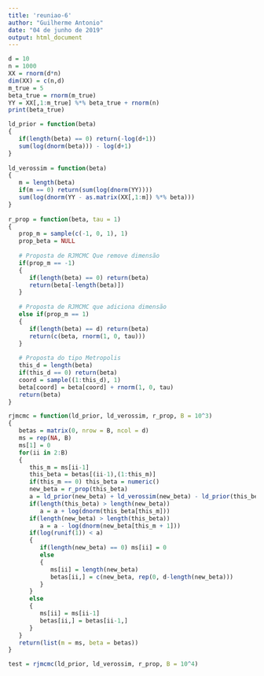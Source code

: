 ```yaml
---
title: 'reuniao-6'
author: "Guilherme Antonio"
date: "04 de junho de 2019"
output: html_document
---
```


```r
d = 10
n = 1000
XX = rnorm(d*n)
dim(XX) = c(n,d)
m_true = 5
beta_true = rnorm(m_true)
YY = XX[,1:m_true] %*% beta_true + rnorm(n)
print(beta_true)

ld_prior = function(beta)
{
   if(length(beta) == 0) return(-log(d+1))
   sum(log(dnorm(beta))) - log(d+1)
}
 
ld_verossim = function(beta)
{
   m = length(beta)
   if(m == 0) return(sum(log(dnorm(YY))))
   sum(log(dnorm(YY - as.matrix(XX[,1:m]) %*% beta)))
}
 
r_prop = function(beta, tau = 1)
{
   prop_m = sample(c(-1, 0, 1), 1)
   prop_beta = NULL
   
   # Proposta de RJMCMC Que remove dimensão
   if(prop_m == -1)
   {
      if(length(beta) == 0) return(beta)
      return(beta[-length(beta)])
   }
   
   # Proposta de RJMCMC que adiciona dimensão
   else if(prop_m == 1)
   {
      if(length(beta) == d) return(beta)
      return(c(beta, rnorm(1, 0, tau)))
   }
   
   # Proposta do tipo Metropolis
   this_d = length(beta) 
   if(this_d == 0) return(beta)
   coord = sample((1:this_d), 1)
   beta[coord] = beta[coord] + rnorm(1, 0, tau)
   return(beta)
}

rjmcmc = function(ld_prior, ld_verossim, r_prop, B = 10^3)
{
   betas = matrix(0, nrow = B, ncol = d)
   ms = rep(NA, B)
   ms[1] = 0
   for(ii in 2:B)
   {
      this_m = ms[ii-1]
      this_beta = betas[(ii-1),(1:this_m)]
      if(this_m == 0) this_beta = numeric()
      new_beta = r_prop(this_beta)
      a = ld_prior(new_beta) + ld_verossim(new_beta) - ld_prior(this_beta) - ld_verossim(this_beta)
      if(length(this_beta) > length(new_beta))
         a = a + log(dnorm(this_beta[this_m]))
      if(length(new_beta) > length(this_beta))
         a = a - log(dnorm(new_beta[this_m + 1]))
      if(log(runif(1)) < a)
      {
         if(length(new_beta) == 0) ms[ii] = 0
         else
         {
            ms[ii] = length(new_beta)
            betas[ii,] = c(new_beta, rep(0, d-length(new_beta)))
         }
      }
      else
      {
         ms[ii] = ms[ii-1]
         betas[ii,] = betas[ii-1,]
      }
   }
   return(list(m = ms, beta = betas))
}

test = rjmcmc(ld_prior, ld_verossim, r_prop, B = 10^4)
```
   